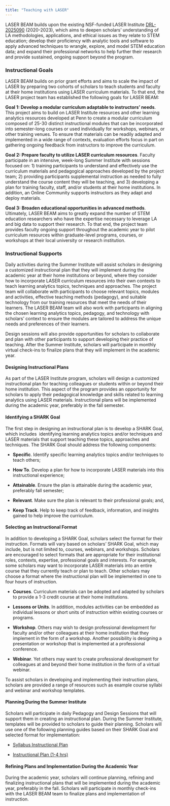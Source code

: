 ```yaml
---
title: "Teaching with LASER"
---
```


LASER BEAM builds upon the existing NSF-funded LASER Institute [DRL-2025090](https://www.nsf.gov/awardsearch/showAward?AWD_ID=2025090&HistoricalAwards=false) (2020-2023), which aims to deepen scholars’ understanding of LA methodologies, applications, and ethical issues as they relate to STEM education; develop their proficiency with analytic tools and software to apply advanced techniques to wrangle, explore, and model STEM education data; and expand their professional networks to help further their research and provide sustained, ongoing support beyond the program.

### Instructional Goals

LASER BEAM builds on prior grant efforts and aims to scale the impact of LASER by preparing two cohorts of scholars to teach students and faculty at their home institutions using LASER curriculum materials. To that end, the LASER project team has established the following goals for LASER BEAM:

**Goal 1: Develop a modular curriculum adaptable to instructors’ needs**. This project aims to build on LASER Institute resources and other learning analytics resources developed at Penn to create a modular curriculum composed of 25-30 distinct instructional modules that can be incorporated into semester-long courses or used individually for workshops, webinars, or other training venues. To ensure that materials can be readily adapted and implemented in a wide range of contexts, evaluation efforts focus in part on gathering ongoing feedback from instructors to improve the curriculum.

**Goal 2: Prepare faculty to utilize LASER curriculum resources**. Faculty participate in an intensive, week-long Summer Institute with sessions focused on: 1) training participants to understand and effectively use the curriculum materials and pedagogical approaches developed by the project team; 2) providing participants supplemental instruction as needed to fully understand the course content they will be teaching, and 3) developing a plan for training faculty, staff, and/or students at their home institutions. In addition, an Online Community supports instructors as they adapt and deploy materials.

**Goal 3: Broaden educational opportunities in advanced methods**. Ultimately, LASER BEAM aims to greatly expand the number of STEM education researchers who have the expertise necessary to leverage LA and big data to support their research. To that end, the project team provides faculty ongoing support throughout the academic year to pilot curriculum resources within graduate-level programs, courses, or workshops at their local university or research institution.

### Instructional Supports

Daily activities during the Summer Institute will assist scholars in designing a customized instructional plan that they will implement during the academic year at their home institutions or beyond, where they consider how to incorporate LASER curriculum resources into their own contexts to teach learning analytics topics, techniques and approaches. The project team will collaborate with participants to choose relevant topics, modules and activities, effective teaching methods (pedagogy), and suitable technology from our training resources that meet the needs of their learners. The LASER BEAM team will also work with participants in aligning the chosen learning analytics topics, pedagogy, and technology with scholars’ context to ensure the modules are tailored to address the unique needs and preferences of their learners. 

Design sessions will also provide opportunities for scholars to collaborate and plan with other participants to support developing their practice of teaching. After the Summer Institute, scholars will participate in monthly virtual check-ins to finalize plans that they will implement in the academic year.   

#### **Designing Instructional Plans**

As part of the LASER Institute program, scholars will design a customized instructional plan for teaching colleagues or students within or beyond their home institution. This aspect of the program provides an opportunity for scholars to apply their pedagogical knowledge and skills related to learning analytics using LASER materials. Instructional plans will be implemented during the academic year, preferably in the fall semester. 

#### **Identifying a SHARK Goal**

The first step in designing an instructional plan is to develop a SHARK Goal, which includes  identifying learning analytics topics and/or techniques and LASER materials that support teaching these topics, approaches and techniques. The SHARK Goal should address the following components:

-   **Specific**. Identify specific learning analytics topics and/or techniques to teach others; 

-   **How To**. Develop a plan for how to incorporate LASER materials into this instructional experience;

-   **Attainable**. Ensure the plan is attainable during the academic year, preferably fall semester; 

-   **Relevant**. Make sure the plan is relevant to their professional goals; and,

-   **Keep Track**. Help to keep track of feedback, information, and insights gained to help improve the curriculum. 

#### **Selecting an Instructional Format**

In addition to developing a SHARK Goal, scholars select the format for their instruction. Formats will vary based on scholars’ SHARK Goal, which may include, but is not limited to, courses, webinars, and workshops. Scholars are encouraged to select formats that are appropriate for their institutional roles, contexts, expertise, professional goals and interests. For example, some scholars may want to incorporate LASER materials into an entire course that they currently teach or plan to teach. Other scholars may choose a format where the instructional plan will be implemented in one to four hours of instruction.

-   **Courses**. Curriculum materials can be adopted and adapted by scholars to provide a 1-3 credit course at their home institutions.

-   **Lessons or Units**. In addition, modules activities can be embedded as individual lessons or short units of instruction within existing courses or programs.

-   **Workshop**. Others may wish to design professional development for faculty and/or other colleagues at their home institution that they implement in the form of a workshop. Another possibility is designing a presentation or workshop that is implemented at a professional conference.

-   **Webinar**. Yet others may want to create professional development for colleagues at and beyond their home institution in the form of a virtual webinar.

To assist scholars in developing and implementing their instruction plans, scholars are provided a range of resources such as example course syllabi and webinar and workshop templates.

#### **Planning During the Summer Institute**

Scholars will participate in daily Pedagogy and Design Sessions that will support them in creating an instructional plan. During the Summer Institute, templates will be provided to scholars to guide their planning. Scholars will use one of the following planning guides based on their SHARK Goal and selected format for implementation:

-   [Syllabus Instructional Plan](https://docs.google.com/document/d/1q4RXARFeWG5xmgTQhZxwDlFwhqyOvjR9QcpKOG39Cq0/edit#heading=h.1vjy6yaqjtfe)

-   [Instructional Plan (1-4 hrs)](https://docs.google.com/document/d/1QKIHpjJsnriMnWlHLFV0GFCELXyTmwDkRF3MOSWK5cE/edit)

#### **Refining Plans and Implementation During the Academic Year**

During the academic year, scholars will continue planning, refining and finalizing instructional plans that will be implemented during the academic year, preferably in the fall. Scholars will participate in monthly check-ins with the LASER BEAM team to finalize plans and implementation of instruction.

\
